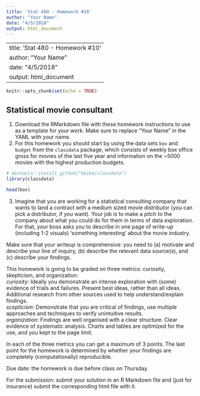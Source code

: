 ```yaml
---
title: 'Stat 480 - Homework #10'
author: "Your Name"
date: "4/5/2018"
output: html_document
---
```

---
title: 'Stat 480 - Homework #10'
author: "Your Name"
date: "4/5/2018"
output: html_document
---

```r
knitr::opts_chunk$set(echo = TRUE)
```

## Statistical movie consultant

1. Download the RMarkdown file with these homework instructions to use as a template for your work.
Make sure to replace "Your Name" in the YAML with your name.
2. For this homework you should start by using the data sets `box` and `budget` from the `classdata` package, which consists of weekly box office gross for movies of the last five year and information on the ~5000 movies with the highest production budgets.

```r
# devtools::install_github("heike/classdata")
library(classdata)

head(box)
```

3. Imagine that you are working for a statistical consulting company that wants to land a contract with a medium sized movie distributor (you can pick a distributor, if you want). Your job is to make a pitch to the company about what you could do for them in terms of data exploration. For that, your boss asks you to describe in one page of write-up (including 1-2 visuals) 'something interesting' about the movie industry.

Make sure that your writeup is comprehensive: you need to (a) motivate and describe your line of inquiry, (b) describe the relevant data source(s), and (c) describe your findings.

This homework is going to be graded on three metrics: curiosity, skepticism, and organization:<br>
*curiosity*: Ideally you demonstrate an intense exploration with (some) evidence of trials and failures. 
Present best ideas, rather than all ideas. Additional research from other sources 
used to help understand/explain findings.<br>
*scepticism*: Demonstrate that you are critical of findings, use multiple approaches and techniques to verify unintuitive results.<br>
*organization*: Findings are well organised with a clear structure. Clear evidence of systematic analysis. Charts and tables are optimized for the use, and you kept to the page limit.

In each of the three metrics you can get a maximum of 3 points. The last point for the homework is determined by whether your findings are completely (computationally) reproducible.


Due date: the homework is due before class on Thursday. 

For the submission: submit your solution in an R Markdown file and (just for insurance) submit the corresponding html file with it. 
